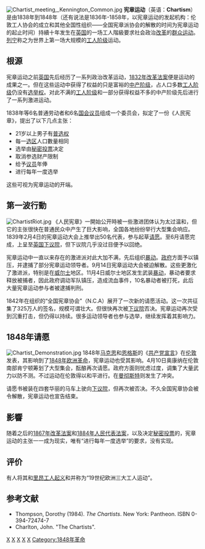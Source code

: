 [[File:Chartist_meeting,_Kennington_Common.jpg|thumb]]
'''宪章运动'''（英语：'''Chartism'''）是由1838年到1848年（还有说法是1836年-1858年，以宪章运动的发起机构：伦敦工人协会的成立和其他全国性组织——全国宪章派协会的解散的时间为宪章运动的起止时间）持續十年发生在[[英国|英国]]的一场工人階級要求社会政治[[改革|改革]]的[[群众运动|群众运动]]。[[列宁|列宁]]称之为世界上第一场大规模的[[工人阶级|工人阶级]]运动。

== 根源 ==
宪章运动之前[[英国|英国]]先后经历了一系列政治改革运动，[[1832年改革法案|1832年改革法案]]便是运动的成果之一。但在这些运动中获得了权益的只是富裕的[[中产阶级|中产阶级]]，占人口多数[[工人阶级|工人阶级]]仍没有[[选举权|选举权]]。对此不满的[[工人阶级|工人阶级]]和一部分获得权益不多的中产阶级先后进行了一系列激进运动。

1838年{{le|威廉·洛维特|William Lovett}}等6名普通劳动者和6名[[国会议员|国会议员]]组成一个委员会，拟定了一份《人民宪章》，提出了以下几点主张：
* 21岁以上男子有[[普选权|普选权]]
* 每一[[选区|选区]]人口數量相同
* 选举由[[秘密投票|秘密投票]]决定
* 取消参选财产限制
* 给予[[议员|议员]]年俸
* 进行每年一度选举
这些可视为宪章运动的开端。

== 第一波行動 ==
[[File:ChartistRiot.jpg|thumb]]
《人民宪章》一開始公开時被一些激进团体认为太过温和，但它的主张很快在普通民众中产生了巨大影响，全国各地纷纷举行大型集会响应。1839年2月4日的宪章运动大会上推举出50名代表，参与起草[[请愿|请愿]]。至6月请愿完成，上呈至[[英国下议院|英国下议院]]，但下议院几乎没过目便予以回绝。

宪章运动中一直以来存在的激进派对此大加不满，先后组织[[暴动|暴动]]。[[政府|政府]]方面予以镇压，并逮捕了部分宪章运动领导者。9月14日宪章运动大会被迫解散。这些更激化了激进派，特别是在[[威尔士|威尔士]]地区。11月4日威尔士地区发生武装[[暴动|暴动]]，暴动者要求释放被捕者，因此政府调动军队镇压，造成流血事件，10名暴动者被打死，此后大量宪章运动参与者被逮捕判刑。

1842年在{{le|费尔加斯·奥康纳|Feargus O'Connor}}组织的“全国宪章协会”（N.C.A）展开了一次新的请愿活动。这一次共征集了325万人的签名，规模可谓壮大。但很快再次被[[下议院|下议院]]否决。宪章运动再次受到沉重打击，但仍得以持续。很多运动领导者也参与选举，继续发挥着其影响力。

== 1848年请愿 ==
[[File:Chartist_Demonstration.jpg|thumb]]
1848年[[马克思|马克思]]和[[恩格斯|恩格斯]]的《[[共产党宣言|共产党宣言]]》在[[伦敦|伦敦]]发表，其影响到了[[1848年欧洲革命|1848年欧洲革命]]，宪章运动也受其影响。4月10日奥康纳在伦敦南部肯宁顿筹划了大型集会，酝酿再次请愿。政府方面则忧虑过度，调集了大量武力以防不测。不过运动在伦敦得以和平进行。在[[曼彻斯特|曼彻斯特]]则发生了冲突。

请愿书被装在四套华丽的马车上驶向[[下议院|下议院]]，但再次被否决。不久全国宪章协会被令解散，宪章运动也宣告结束。
== 影響 ==
随着之后的[[1867年改革法案|1867年改革法案]]和[[1884年人民代表法案|1884年人民代表法案]]，以及决定[[秘密投票|秘密投票]]的{{le|1872年投票制度法案|Ballot Act 1872}}，宪章运动的主张一一成为现实，唯有“进行每年一度选举”的要求，没有实现。

== 评价 ==
有人将其和[[里昂工人起义|里昂工人起义]]和{{link-de|西里西亚工人起义|Schlesischer Weberaufstand}}并称为“19世纪欧洲三大工人运动”。

== 参考文献 ==
* Thompson, Dorothy (1984). ''The Chartists''. New York: Pantheon. ISBN 0-394-72474-7
* Charlton, John. "The Chartists".

{{Authority control}}
[[Category:英国政治史|X]]
[[Category:19世纪英国|X]]
[[Category:19世纪欧洲政治|X]]
[[Category:宣言|X]]
[[Category:英国抗议活动|X]]
[[Category:1848年革命|Category:1848年革命]]